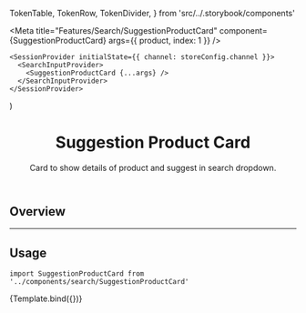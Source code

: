   TokenTable,
  TokenRow,
  TokenDivider,
} from 'src/../.storybook/components'


<Meta
  title="Features/Search/SuggestionProductCard"
  component={SuggestionProductCard}
  args={{
    product,
    index: 1
  }}
/>

    <SessionProvider initialState={{ channel: storeConfig.channel }}>
      <SearchInputProvider>
        <SuggestionProductCard {...args} />
      </SearchInputProvider>
    </SessionProvider>
)

<header>

# Suggestion Product Card

Card to show details of product and suggest in search dropdown.

</header>

## Overview

---

## Usage

`import SuggestionProductCard from '../components/search/SuggestionProductCard'`

<Canvas>
  <Story name="SuggestionProductCard">{Template.bind({})}</Story>
</Canvas>

<ArgsTable story="SuggestionProductCard" />

<TokenTable>
  <TokenRow
    token="--fs-card-content-grid-template-columns"
    value="3.5rem repeat(4, 1fr)"
  />
  <TokenRow
    token="--fs-card-content-column-gap"
    value="var(--fs-grid-gap-2)"
  />
  <TokenDivider />
  <TokenRow
    token="--fs-suggestion-product-card-summary-grid-column"
    value="2 / span 4"
  />
  <TokenDivider />
  <TokenRow
    token="--fs-suggestion-product-card-title-margin-bottom"
    value="var(--fs-spacing-0)"
  />
  <TokenRow
    token="--fs-suggestion-product-card-title-line-height"
    value="1.2"
  />
  <TokenRow
    token="--fs-suggestion-product-card-title-color"
    value="inherit"
  />
  <TokenDivider />
  <TokenRow
    token="--fs-suggestion-link-padding"
    value="var(--fs-spacing-1) var(--fs-spacing-3)"
  />
  <TokenRow
    token="--fs-suggestion-link-color"
    value="inherit"
  />
</TokenTable>
